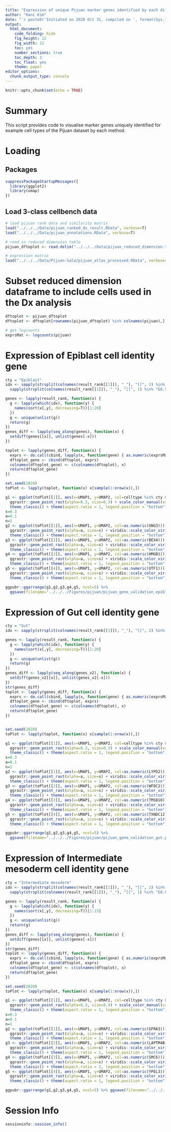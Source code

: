 ```yaml
---
title: "Expression of unique Pijuan marker genes identified by each differential analysis method"
author: "Hani Kim"
date: "`r paste0('Initiated on 2020 Oct 31, compiled on ', format(Sys.time(), '%Y %b %d'))`"
output:
  html_document:
    code_folding: hide
    fig_height: 12
    fig_width: 12
    toc: yes
    number_sections: true
    toc_depth: 3
    toc_float: yes
    theme: paper
editor_options: 
  chunk_output_type: console
---
```


```r
knitr::opts_chunk$set(echo = TRUE)
```

# Summary
This script provides code to visualise marker genes uniquely identified for example cell types of the Pijuan dataset by each method. 

# Loading 

## Packages
```r
suppressPackageStartupMessages({
  library(ggplot2)
  library(umap)
})
```

## Load 3-class cellbench data
```r
# load pijuan rank data and similarity matrix 
load("../../../Data/pijuan_ranked_dx_result.RData", verbose=T)
load("../../../Data/pijuan_annotations.RData", verbose=T)

# read in reduced dimension table
pijuan_dftoplot <- read.delim("../../../Data/pijuan_reduced_dimension.txt", sep="\t")

# expression matrix
load("../../../Data/Pijuan-Sala/pijuan_atlas_processed.RData", verbose=T)
```

# Subset reduced dimension dataframe to include cells used in the Dx analysis
```r
dftoplot <- pijuan_dftoplot
dftoplot <- dftoplot[rownames(pijuan_dftoplot) %in% colnames(pijuan),]

# get logcounts
exprsMat <- logcounts(pijuan)
```

# Expression of Epiblast cell identity gene
```r
cty = "Epiblast"
idx <- sapply(strsplit(colnames(result_rank[[1]]), "_"), "[[", 2) %in% cty &
  sapply(strsplit(colnames(result_rank[[1]]), "_"), "[[", 1) %in% "E6.5"

genes <- lapply(result_rank, function(x) {
  g <- lapply(which(idx), function(y) {
    names(sort(x[,y], decreasing=T))[1:20]
  })
  g <- unique(unlist(g))
  return(g)
})
genes_diff <- lapply(seq_along(genes), function(x) {
  setdiff(genes[[x]], unlist(genes[-x]))
})

toplot <- lapply(genes_diff, function(x) {
  exprs <- do.call(cbind, lapply(x, function(gene) { as.numeric(exprsMat[gene,]) }))
  dftoplot_gene <- cbind(dftoplot, exprs)
  colnames(dftoplot_gene) <- c(colnames(dftoplot), x)
  return(dftoplot_gene)
})

set.seed(2020)
toPlot <- lapply(toplot, function(x) x[sample(1:nrow(x)),])

g1 <- ggplot(toPlot[[1]], aes(x=UMAP1, y=UMAP2, col=celltype %in% cty & stage %in% "E6.5")) + 
  ggrastr::geom_point_rast(alpha=0.3, size=0.3) + scale_color_manual(values=c("grey", "yellow")) + 
  theme_classic() + theme(aspect.ratio = 1, legend.position = "bottom")
s=0.3
a=0.1
n=1
g2 <- ggplot(toPlot[[1]], aes(x=UMAP1, y=UMAP2, col=as.numeric(GNG3))) +
  ggrastr::geom_point_rast(alpha=a, size=s) + viridis::scale_color_viridis(option="C") + 
  theme_classic() + theme(aspect.ratio = 1, legend.position = "bottom")
g3 <- ggplot(toPlot[[2]], aes(x=UMAP1, y=UMAP2, col=as.numeric(BEX4))) +
  ggrastr::geom_point_rast(alpha=a, size=s) + viridis::scale_color_viridis(option="C") + 
  theme_classic() + theme(aspect.ratio = 1, legend.position = "bottom")
g4 <- ggplot(toPlot[[3]], aes(x=UMAP1, y=UMAP2, col=as.numeric(HMGB1))) +
  ggrastr::geom_point_rast(alpha=a, size=s) + viridis::scale_color_viridis(option="C") + 
  theme_classic() + theme(aspect.ratio = 1, legend.position = "bottom")
g5 <- ggplot(toPlot[[4]], aes(x=UMAP1, y=UMAP2, col=as.numeric(UTF1))) +
  ggrastr::geom_point_rast(alpha=a, size=s) + viridis::scale_color_viridis(option="C") + 
  theme_classic() + theme(aspect.ratio = 1, legend.position = "bottom")

ggpubr::ggarrange(g1,g2,g3,g4,g5, ncol=5) %>% 
  ggsave(filename="../../../Figures/pijuan/pijuan_gene_validation_epiblast.pdf", width=20, height=5)
```

# Expression of Gut cell identity gene
```r
cty = "Gut"
idx <- sapply(strsplit(colnames(result_rank[[1]]), "_"), "[[", 2) %in% cty & sapply(strsplit(colnames(result_rank[[1]]), "_"), "[[", 1) %in% "E8.0"

genes <- lapply(result_rank, function(x) {
  g <- lapply(which(idx), function(y) {
    names(sort(x[,y], decreasing=T))[1:20]
  })
  g <- unique(unlist(g))
  return(g)
})
genes_diff <- lapply(seq_along(genes_v2), function(x) {
  setdiff(genes_v2[[x]], unlist(genes_v2[-x]))
})
str(genes_diff)
toplot <- lapply(genes_diff, function(x) {
  exprs <- do.call(cbind, lapply(x, function(gene) { as.numeric(exprsMat[gene,]) }))
  dftoplot_gene <- cbind(dftoplot, exprs)
  colnames(dftoplot_gene) <- c(colnames(dftoplot), x)
  return(dftoplot_gene)
})


set.seed(2020)
toPlot <- lapply(toplot, function(x) x[sample(1:nrow(x)),])

g1 <- ggplot(toPlot[[1]], aes(x=UMAP1, y=UMAP2, col=celltype %in% cty & stage %in% "E8.0")) +
  ggrastr::geom_point_rast(alpha=0.3, size=0.3) + scale_color_manual(values=c("grey", "yellow")) + 
  theme_classic() + theme(aspect.ratio = 1, legend.position = "bottom")
s=0.3
a=0.1
n=1
g2 <- ggplot(toPlot[[1]], aes(x=UMAP1, y=UMAP2, col=as.numeric(LYPD2))) +
  ggrastr::geom_point_rast(alpha=a, size=s) + viridis::scale_color_viridis(option="C") + 
  theme_classic() + theme(aspect.ratio = 1, legend.position = "bottom")
g3 <- ggplot(toPlot[[2]], aes(x=UMAP1, y=UMAP2, col=as.numeric(WFDC2))) +
  ggrastr::geom_point_rast(alpha=a, size=s) + viridis::scale_color_viridis(option="C") + 
  theme_classic() + theme(aspect.ratio = 1, legend.position = "bottom")
g4 <- ggplot(toPlot[[3]], aes(x=UMAP1, y=UMAP2, col=as.numeric(TMSB10))) +
  ggrastr::geom_point_rast(alpha=a, size=s) + viridis::scale_color_viridis(option="C") + 
  theme_classic() + theme(aspect.ratio = 1, legend.position = "bottom")
g5 <- ggplot(toPlot[[4]], aes(x=UMAP1, y=UMAP2, col=as.numeric(TXNDC12))) +
  ggrastr::geom_point_rast(alpha=a, size=s) + viridis::scale_color_viridis(option="C") + 
  theme_classic() + theme(aspect.ratio = 1, legend.position = "bottom")

ggpubr::ggarrange(g1,g2,g3,g4,g5, ncol=5) %>% 
  ggsave(filename="../../../Figures/pijuan/pijuan_gene_validation_gut.pdf", width=20, height=5)
```

# Expression of Intermediate mesoderm cell identity gene
```r
cty = "Intermediate mesoderm"
idx <- sapply(strsplit(colnames(result_rank[[1]]), "_"), "[[", 2) %in% cty &
  sapply(strsplit(colnames(result_rank[[1]]), "_"), "[[", 1) %in% "E8.0"

genes <- lapply(result_rank, function(x) {
  g <- lapply(which(idx), function(y) {
    names(sort(x[,y], decreasing=T))[1:15]
  })
  g <- unique(unlist(g))
  return(g)
})
genes_diff <- lapply(seq_along(genes), function(x) {
  setdiff(genes[[x]], unlist(genes[-x]))
})
str(genes_diff)
toplot <- lapply(genes_diff, function(x) {
  exprs <- do.call(cbind, lapply(x, function(gene) { as.numeric(exprsMat[gene,]) }))
  dftoplot_gene <- cbind(dftoplot, exprs)
  colnames(dftoplot_gene) <- c(colnames(dftoplot), x)
  return(dftoplot_gene)
})

set.seed(2020)
toPlot <- lapply(toplot, function(x) x[sample(1:nrow(x)),])

g1 <- ggplot(toPlot[[1]], aes(x=UMAP1, y=UMAP2, col=celltype %in% cty & stage %in% "E8.0")) +
  ggrastr::geom_point_rast(alpha=0.3, size=0.3) + scale_color_manual(values=c("grey", "yellow")) + 
  theme_classic() + theme(aspect.ratio = 1, legend.position = "bottom")
s=0.3
a=0.1
n=1
g2 <- ggplot(toPlot[[1]], aes(x=UMAP1, y=UMAP2, col=as.numeric(GFRA3))) +
  ggrastr::geom_point_rast(alpha=a, size=s) + viridis::scale_color_viridis(option="C") +
  theme_classic() + theme(aspect.ratio = 1, legend.position = "bottom")
g3 <- ggplot(toPlot[[2]], aes(x=UMAP1, y=UMAP2, col=as.numeric(LAPTM4B))) +
  ggrastr::geom_point_rast(alpha=a, size=s) + viridis::scale_color_viridis(option="C") + 
  theme_classic() + theme(aspect.ratio = 1, legend.position = "bottom")
g4 <- ggplot(toPlot[[3]], aes(x=UMAP1, y=UMAP2, col=as.numeric(SMC6))) +
  ggrastr::geom_point_rast(alpha=a, size=s) + viridis::scale_color_viridis(option="C") + 
  theme_classic() + theme(aspect.ratio = 1, legend.position = "bottom")
g5 <- ggplot(toPlot[[4]], aes(x=UMAP1, y=UMAP2, col=as.numeric(YPEL3))) +
  ggrastr::geom_point_rast(alpha=a, size=s) + viridis::scale_color_viridis(option="C") + 
  theme_classic() + theme(aspect.ratio = 1, legend.position = "bottom")

ggpubr::ggarrange(g1,g2,g3,g4,g5, ncol=5) %>% ggsave(filename="../../../Figures/pijuan/pijuan_gene_validation_intmeso_E8.0.pdf", width=20, height=5)
```

# Session Info
```r
sessioninfo::session_info()
```

